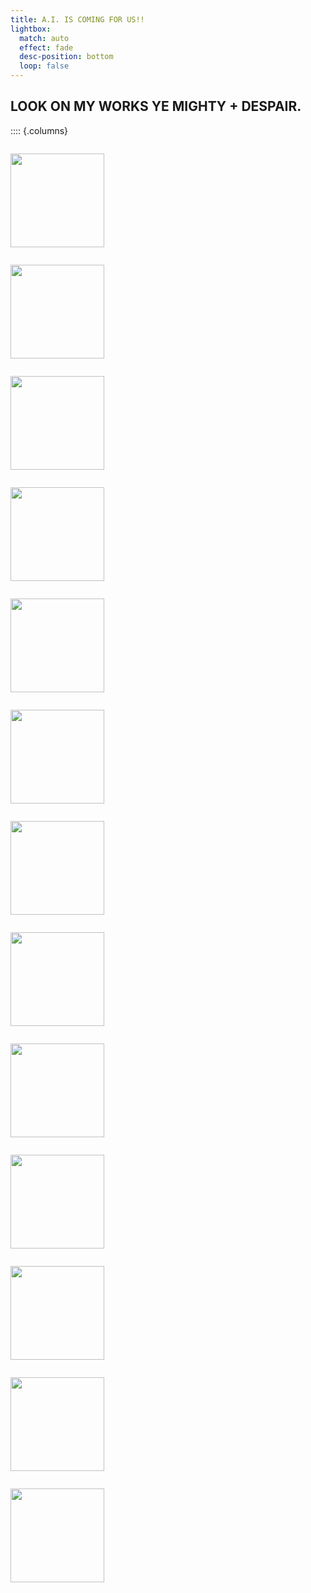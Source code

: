 ```yaml
---
title: A.I. IS COMING FOR US!!
lightbox:
  match: auto
  effect: fade
  desc-position: bottom
  loop: false
---
```



## LOOK ON MY WORKS YE MIGHTY + DESPAIR.


:::: {.columns}

::: {.column width="30%"}
![](https://difal35hjlwym.cloudfront.net/stormtrooper_crossing.jpeg){group="ai-gallery" width=150px}
:::

::: {.column width="30%"}
![](https://difal35hjlwym.cloudfront.net/vader_coffee.jpeg){group="ai-gallery" width=150px}
:::

::: {.column width="30%"}
![](https://difal35hjlwym.cloudfront.net/EH/AI/EVH_A1_1.png){group="ai-gallery" width=150px}
:::

::: {.column width="30%"}
![](https://difal35hjlwym.cloudfront.net/EH/AI/EVH_A1_2.png){group="ai-gallery" width=150px}
:::

::: {.column width="30%"}
![](https://difal35hjlwym.cloudfront.net/EH/AI/EVH_A1_3.png){group="ai-gallery" width=150px}
:::

::: {.column width="30%"}
![](https://difal35hjlwym.cloudfront.net/EH/AI/EVH_A1_4.png){group="ai-gallery" width=150px}
:::

::: {.column width="30%"}
![](https://difal35hjlwym.cloudfront.net/EH/AI/THUGGS_A1_1.png){group="ai-gallery" width=150px}
:::

::: {.column width="30%"}
![](https://difal35hjlwym.cloudfront.net/EH/AI/THUGGS_A1_2.png){group="ai-gallery" width=150px}
:::

::: {.column width="30%"}
![](https://difal35hjlwym.cloudfront.net/EH/AI/THUGGS_A1_3.png){group="ai-gallery" width=150px}
:::

::: {.column width="30%"}
![](https://difal35hjlwym.cloudfront.net/EH/AI/THUGGS_A1_4.png){group="ai-gallery" width=150px}
:::

::: {.column width="30%"}
![](https://difal35hjlwym.cloudfront.net/EH/AI/THUGGS_A1_5.png){group="ai-gallery" width=150px}
:::

::: {.column width="30%"}
![](https://difal35hjlwym.cloudfront.net/EH/AI/THUGGS_A1_6.png){group="ai-gallery" width=150px}
:::

::: {.column width="30%"}
![](https://difal35hjlwym.cloudfront.net/EH/AI/THUGGS_A1_7.png){group="ai-gallery" width=150px}
:::
